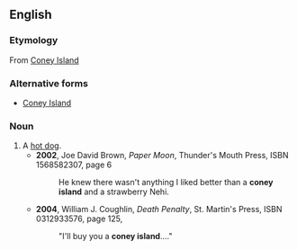 ==English==

===Etymology===
From [[Coney Island]]
===Alternative forms===
* [[Coney Island]]
===Noun===
{{en-noun}}
# A [[hot dog]].
#* '''2002''', Joe David Brown, ''Paper Moon'', Thunder's Mouth Press, ISBN 1568582307, page 6
#*: He knew there wasn't anything I liked better than a '''coney island''' and a strawberry Nehi.
#* '''2004''', William J. Coughlin, ''Death Penalty'', St. Martin's Press, ISBN 0312933576, page 125,
#*:"I'll buy you a '''coney island'''...."